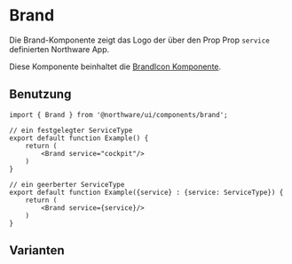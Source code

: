 
<Meta of={BrandStories} />

# Brand

Die Brand-Komponente zeigt das Logo der über den Prop Prop `service` definierten Northware App.

Diese Komponente beinhaltet die [BrandIcon Komponente](?path=/docs/components-base-brandicon--docs).

<ViewSource path="components/base/brand.tsx" />

<Canvas of={BrandStories.Cockpit} />
<Controls of={BrandStories.Cockpit} />

## Benutzung

```tsx
import { Brand } from '@northware/ui/components/brand';

// ein festgelegter ServiceType
export default function Example() {
    return (
        <Brand service="cockpit"/>
    )
}

// ein geerberter ServiceType
export default function Example({service} : {service: ServiceType}) {
    return (
        <Brand service={service}/>
    )
}
```

## Varianten

<Stories title="" />
